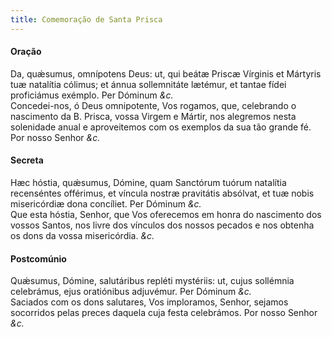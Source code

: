 ```yaml
---
title: Comemoração de Santa Prisca
---
```


<h4 class="text-center">Oração</h4>
<div class="container-fluid">
  <div class="row">
    <div class="col-6 dropcaps text-justify">
      Da, quǽsumus, omnípotens Deus: ut, qui beátæ Priscæ Vírginis et Mártyris
      tuæ natalítia cólimus; et ánnua sollemnitáte lætémur, et tantae fídei
      proficiámus exémplo. Per Dóminum <em>&c.</em>
    </div>
    <div class="col-6 dropcaps text-justify">
      Concedei-nos, ó Deus omnipotente, Vos rogamos, que, celebrando o
      nascimento da B. Prisca, vossa Virgem e Mártir, nos alegremos nesta
      solenidade anual e aproveitemos com os exemplos da sua tão grande fé. Por
      nosso Senhor <em>&c.</em>
    </div>
  </div>
</div>

<h4 class="text-center">Secreta</h4>
<div class="container-fluid">
  <div class="row">
    <div class="col-6 dropcaps text-justify">
      Hæc hóstia, quǽsumus, Dómine, quam Sanctórum tuórum natalítia recenséntes
      offérimus, et víncula nostræ pravitátis absólvat, et tuæ nobis
      misericórdiæ dona concíliet. Per Dóminum <em>&c.</em>
    </div>
    <div class="col-6 dropcaps text-justify">
      Que esta hóstia, Senhor, que Vos oferecemos em honra do nascimento dos
      vossos Santos, nos livre dos vínculos dos nossos pecados e nos obtenha os
      dons da vossa misericórdia. <em>&c.</em>
    </div>
  </div>
</div>

<h4 class="text-center">Postcomúnio</h4>
<div class="container-fluid">
  <div class="row">
    <div class="col-6 dropcaps text-justify">
      Quǽsumus, Dómine, salutáribus repléti mystériis: ut, cujus sollémnia
      celebrámus, ejus oratiónibus adjuvémur. Per Dóminum <em>&c.</em>
    </div>
    <div class="col-6 dropcaps text-justify">
      Saciados com os dons salutares, Vos imploramos, Senhor, sejamos socorridos
      pelas preces daquela cuja festa celebrámos. Por nosso Senhor <em>&c.</em>
    </div>
  </div>
</div>
